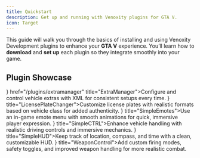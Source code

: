 ```yaml
---
title: Quickstart
description: Get up and running with Venoxity plugins for GTA V.
icon: Target
---
```


This guide will walk you through the basics of installing and using Venoxity Development plugins to enhance your **GTA V** experience. You’ll learn how to **download** and **set up** each plugin so they integrate smoothly into your game.

## Plugin Showcase

<div className="grid grid-cols-1 sm:grid-cols-2 lg:grid-cols-3 gap-3">
  <Card icon={<Settings />} href="/plugins/extramanager" title="ExtraManager">Configure and control vehicle extras with XML for consistent setups every time.</Card>
  <Card icon={<Tag />} title="LicensePlateChanger">Customize license plates with realistic formats based on vehicle class for added authenticity.</Card>
  <Card icon={<Smile />} title="SimpleEmotes">Use an in-game emote menu with smooth animations for quick, immersive player expression.</Card>
  <Card icon={<Car />} title="SimpleCTRL">Enhance vehicle handling with realistic driving controls and immersive mechanics.</Card>
  <Card icon={<BookText />} title="SimpleHUD">Keep track of location, compass, and time with a clean, customizable HUD.</Card>
  <Card icon={<Shield />} title="WeaponControl">Add custom firing modes, safety toggles, and improved weapon handling for more realistic combat.</Card>
</div>
